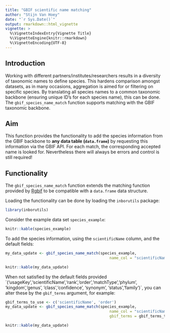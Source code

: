 ```yaml
---
title: "GBIF scientific name matching"
author: "Stijn Van Hoey"
date: "`r Sys.Date()`"
output: rmarkdown::html_vignette
vignette: >
  %\VignetteIndexEntry{Vignette Title}
  %\VignetteEngine{knitr::rmarkdown}
  %\VignetteEncoding{UTF-8}
---
```


## Introduction

Working with different partners/institutes/researchers results in a diversity of taxonomic names to define species. This hardens comparison amongst datasets, as in many occasions, aggregation is aimed for or filtering on specific species. By translating all species names to a common taxonomic backbone (ensuring unique ID's for each species name), this can be done. The `gbif_species_name_match` function supports matching with the GBIF taxonomic backbone.

## Aim

This function provides the functionality to add the species information from the GBIF backbone to **any data table (`data.frame`)** by requesting this information via the GBIF API. For each match, the corresponding accepted name is looked for. Nevertheless there will always be errors and control is still required!

## Functionality

The `gbif_species_name_match` function extends the matching function provided by [Rgbif](https://github.com/ropensci/rgbif) to be compatible with a `data.frame` data structure.

Loading the functionality can be done by loading the `inborutils` package:

```r
library(inborutils)
```

Consider the example data set `species_example`:

```r
knitr::kable(species_example)
```

To add the species information, using the `scientificName` column, and the default fields:

```r
my_data_update <- gbif_species_name_match(species_example, 
                                              name_col = "scientificName")
```

```r
knitr::kable(my_data_update)
```

When not satisfied by the default fields provided ´('usageKey','scientificName','rank','order','matchType','phylum', 'kingdom','genus', 'class','confidence', 'synonym', 'status','family')´, you can alter these by the `gbif_terms` argument, for example:

```r
gbif_terms_to_use <- c('scientificName', 'order')
my_data_update <- gbif_species_name_match(species_example, 
                                              name_col = "scientificName" , 
                                              gbif_terms = gbif_terms_to_use)
```

```r
knitr::kable(my_data_update)
```
